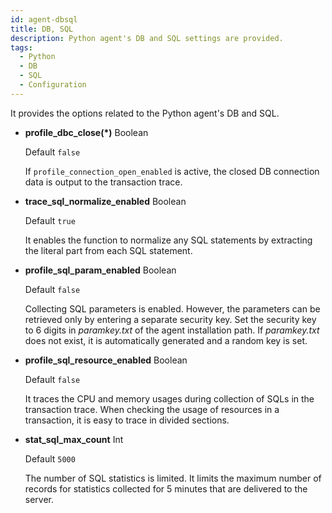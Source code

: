 ```yaml
---
id: agent-dbsql
title: DB, SQL
description: Python agent's DB and SQL settings are provided.
tags:
  - Python
  - DB
  - SQL
  - Configuration
---
```


It provides the options related to the Python agent's DB and SQL.

-   **profile_dbc_close(\*)** <span class='type'>Boolean</span>

    Default `false`

    If `profile_connection_open_enabled` is active, the closed DB connection data is output to the transaction trace.

-   **trace_sql_normalize_enabled** <span class='type'>Boolean</span>

    Default `true`

    It enables the function to normalize any SQL statements by extracting the literal part from each SQL statement.

-   **profile_sql_param_enabled** <span class='type'>Boolean</span>

    Default `false`

    Collecting SQL parameters is enabled. However, the parameters can be retrieved only by entering a separate security key. Set the security key to 6 digits in _paramkey.txt_ of the agent installation path. If _paramkey.txt_ does not exist, it is automatically generated and a random key is set.

-   **profile_sql_resource_enabled** <span class='type'>Boolean</span>

    Default `false`

    It traces the CPU and memory usages during collection of SQLs in the transaction trace. When checking the usage of resources in a transaction, it is easy to trace in divided sections.

-   **stat_sql_max_count** <span class='type'>Int</span>

    Default `5000`

    The number of SQL statistics is limited. It limits the maximum number of records for statistics collected for 5 minutes that are delivered to the server.
